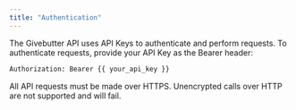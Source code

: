 ```yaml
---
title: "Authentication"
---
```


The Givebutter API uses API Keys to authenticate and perform requests. To authenticate requests, provide your API Key as the Bearer header:

```bash
Authorization: Bearer {{ your_api_key }}
```

All API requests must be made over HTTPS. Unencrypted calls over HTTP are not supported and will fail.
